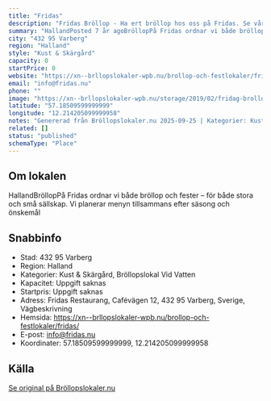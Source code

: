 ```yaml
---
title: "Fridas"
description: "Fridas Bröllop - Ha ert bröllop hos oss på Fridas. Se vår fina Bröllopslokal. Skicka gärna en förfrågan så hjälper vi Er!"
summary: "HallandPosted 7 år agoBröllopPå Fridas ordnar vi både bröllop och fester – för både stora och små sällskap. Vi planerar menyn tillsammans efter säsong och önskemål"
city: "432 95 Varberg"
region: "Halland"
style: "Kust & Skärgård"
capacity: 0
startPrice: 0
website: "https://xn--brllopslokaler-wpb.nu/brollop-och-festlokaler/fridas/"
email: "info@fridas.nu"
phone: ""
image: "https://xn--brllopslokaler-wpb.nu/storage/2019/02/fridag-brollopslokal-brollop-festlokal-varberg.jpg"
latitude: "57.18509599999999"
longitude: "12.214205099999958"
notes: "Genererad från Bröllopslokaler.nu 2025-09-25 | Kategorier: Kust & Skärgård, Bröllopslokal Vid Vatten"
related: []
status: "published"
schemaType: "Place"
---
```


## Om lokalen

HallandBröllopPå Fridas ordnar vi både bröllop och fester – för både stora och små sällskap. Vi planerar menyn tillsammans efter säsong och önskemål

## Snabbinfo

- Stad: 432 95 Varberg
- Region: Halland
- Kategorier: Kust & Skärgård, Bröllopslokal Vid Vatten
- Kapacitet: Uppgift saknas
- Startpris: Uppgift saknas
- Adress: Fridas Restaurang, Cafévägen 12, 432 95 Varberg, Sverige, Vägbeskrivning
- Hemsida: https://xn--brllopslokaler-wpb.nu/brollop-och-festlokaler/fridas/
- E-post: info@fridas.nu
- Koordinater: 57.18509599999999, 12.214205099999958

## Källa

[Se original på Bröllopslokaler.nu](https://xn--brllopslokaler-wpb.nu/brollop-och-festlokaler/fridas/)
